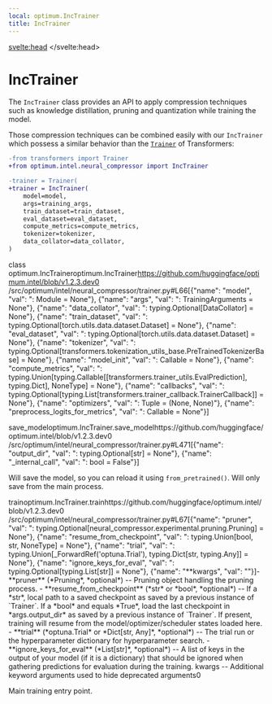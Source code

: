 ```yaml
---
local: optimum.IncTrainer
title: IncTrainer
---
```

<script lang="ts">
let fw: "pt" | "tf" = "pt";
onMount(() => {
    const urlParams = new URLSearchParams(window.location.search);
    fw = urlParams.get("fw") || "pt";
});
</script>
<svelte:head>
  <meta name="hf:doc:metadata" content={JSON.stringify(metadata)} >
</svelte:head>
<!--Copyright 2022 The HuggingFace Team. All rights reserved.

Licensed under the Apache License, Version 2.0 (the "License"); you may not use this file except in compliance with
the License. You may obtain a copy of the License at

http://www.apache.org/licenses/LICENSE-2.0

Unless required by applicable law or agreed to in writing, software distributed under the License is distributed on
an "AS IS" BASIS, WITHOUT WARRANTIES OR CONDITIONS OF ANY KIND, either express or implied. See the License for the
specific language governing permissions and limitations under the License.
-->

<h1 id="optimum.IncTrainer">IncTrainer</h1>

The `IncTrainer` class provides an API to apply compression techniques such as knowledge distillation, pruning and quantization while training the model.

Those compression techniques can be combined easily with our `IncTrainer` which possess a similar behavior than the [`Trainer`](https://huggingface.co/docs/transformers/main/en/main_classes/trainer#trainer) of Transformers:

```diff
-from transformers import Trainer
+from optimum.intel.neural_compressor import IncTrainer

-trainer = Trainer(
+trainer = IncTrainer(
    model=model,
    args=training_args,
    train_dataset=train_dataset,
    eval_dataset=eval_dataset,
    compute_metrics=compute_metrics,
    tokenizer=tokenizer,
    data_collator=data_collator,
)
```

<div class="docstring border-l-2 border-t-2 pl-4 pt-3.5 border-gray-100 rounded-tl-xl mb-6 mt-8">

<docstring><name>class optimum.IncTrainer</name><anchor>optimum.IncTrainer</anchor><source>https://github.com/huggingface/optimum.intel/blob/v1.2.3.dev0
/src/optimum/intel/neural_compressor/trainer.py#L66</source><parameters>[{"name": "model", "val": ": Module = None"}, {"name": "args", "val": ": TrainingArguments = None"}, {"name": "data_collator", "val": ": typing.Optional[DataCollator] = None"}, {"name": "train_dataset", "val": ": typing.Optional[torch.utils.data.dataset.Dataset] = None"}, {"name": "eval_dataset", "val": ": typing.Optional[torch.utils.data.dataset.Dataset] = None"}, {"name": "tokenizer", "val": ": typing.Optional[transformers.tokenization_utils_base.PreTrainedTokenizerBase] = None"}, {"name": "model_init", "val": ": Callable = None"}, {"name": "compute_metrics", "val": ": typing.Union[typing.Callable[[transformers.trainer_utils.EvalPrediction], typing.Dict], NoneType] = None"}, {"name": "callbacks", "val": ": typing.Optional[typing.List[transformers.trainer_callback.TrainerCallback]] = None"}, {"name": "optimizers", "val": ": Tuple = (None, None)"}, {"name": "preprocess_logits_for_metrics", "val": ": Callable = None"}]</parameters></docstring>



<div class="docstring border-l-2 border-t-2 pl-4 pt-3.5 border-gray-100 rounded-tl-xl mb-6 mt-8">
<docstring><name>save_model</name><anchor>optimum.IncTrainer.save_model</anchor><source>https://github.com/huggingface/optimum.intel/blob/v1.2.3.dev0
/src/optimum/intel/neural_compressor/trainer.py#L471</source><parameters>[{"name": "output_dir", "val": ": typing.Optional[str] = None"}, {"name": "_internal_call", "val": ": bool = False"}]</parameters></docstring>

Will save the model, so you can reload it using `from_pretrained()`.
Will only save from the main process.


</div>
<div class="docstring border-l-2 border-t-2 pl-4 pt-3.5 border-gray-100 rounded-tl-xl mb-6 mt-8">
<docstring><name>train</name><anchor>optimum.IncTrainer.train</anchor><source>https://github.com/huggingface/optimum.intel/blob/v1.2.3.dev0
/src/optimum/intel/neural_compressor/trainer.py#L67</source><parameters>[{"name": "pruner", "val": ": typing.Optional[neural_compressor.experimental.pruning.Pruning] = None"}, {"name": "resume_from_checkpoint", "val": ": typing.Union[bool, str, NoneType] = None"}, {"name": "trial", "val": ": typing.Union[_ForwardRef('optuna.Trial'), typing.Dict[str, typing.Any]] = None"}, {"name": "ignore_keys_for_eval", "val": ": typing.Optional[typing.List[str]] = None"}, {"name": "**kwargs", "val": ""}]</parameters><paramsdesc>- **pruner** (*Pruning*, *optional*) --
  Pruning object handling the pruning process.
- **resume_from_checkpoint** (*str* or *bool*, *optional*) --
  If a *str*, local path to a saved checkpoint as saved by a previous instance of
  `Trainer`. If a *bool* and equals *True*, load the last checkpoint in
  *args.output_dir* as saved by a previous instance of `Trainer`. If present,
  training will resume from the model/optimizer/scheduler states loaded here.
- **trial** (*optuna.Trial* or *Dict[str, Any]*, *optional*) --
  The trial run or the hyperparameter dictionary for hyperparameter search.
- **ignore_keys_for_eval** (*List[str]*, *optional*) --
  A list of keys in the output of your model (if it is a dictionary) that should be ignored when
  gathering predictions for evaluation during the training.
  kwargs --
  Additional keyword arguments used to hide deprecated arguments</paramsdesc><paramgroups>0</paramgroups></docstring>

Main training entry point.




</div></div>
